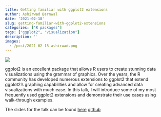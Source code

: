 ```yaml
---
title: Getting familiar with ggplot2 extensions
author: Ashirwad Barnwal
date: '2021-02-18'
slug: getting-familiar-with-ggplot2-extensions
categories: ["R packages"]
tags: ["ggplot2", "visualization"]
description: ''
images:
  - /post/2021-02-18-ashirwad.png
---
```


![](/post/2021-02-18-ashirwad.png)

ggplot2 is an excellent package that allows R users to create stunning data visualizations using the grammar of graphics. Over the years, the R community has developed numerous extensions to ggplot2 that extend ggplot2's graphing capabilities and allow for creating advanced data visualizations with much ease. In this talk, I will introduce some of my most frequently used ggplot2 extensions and demonstrate their use cases using walk-through examples.

The slides for the talk can be found [here](Slides can be found here: https://isugg21-ggext.netlify.app/#1) [github](https://github.com/ashirwad/isu-graphics-ggext)
